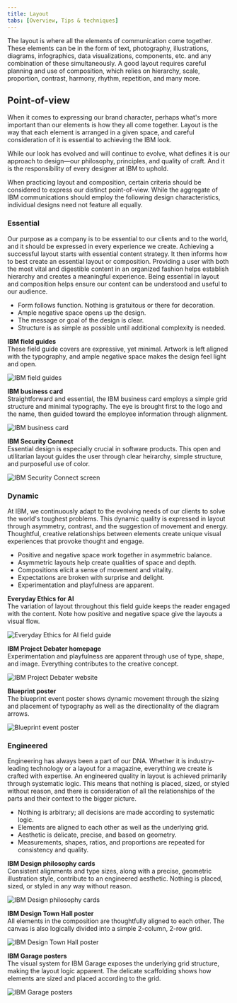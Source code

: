 ```yaml
---
title: Layout
tabs: [Overview, Tips & techniques]
---
```


<PageDescription>

The layout is where all the elements of communication come together. These elements can be in the form of text, photography, illustrations, diagrams, infographics, data visualizations, components, etc. and any combination of these simultaneously. A good layout requires careful planning and use of composition, which relies on hierarchy, scale, proportion, contrast, harmony, rhythm, repetition, and many more.

</PageDescription>

## Point-of-view

When it comes to expressing our brand character, perhaps what's more important than our elements is how they all come together. Layout is the way that each element is arranged in a given space, and careful consideration of it is essential to achieving the IBM look.

While our look has evolved and will continue to evolve, what defines it is our approach to design—our philosophy, principles, and quality of craft. And it is the responsibility of every designer at IBM to uphold. 

When practicing layout and composition, certain criteria should be considered to express our distinct point-of-view. While the aggregate of IBM communications should employ the following design characteristics, individual designs need not feature all equally.

<Row className="example-section">
<Column colMd={2} colLg={4}>

### Essential

</Column>
<Column colMd={6} colLg={8}>

Our purpose as a company is to be essential to our clients and to the world, and it should be expressed in every experience we create. Achieving a successful layout starts with essential content strategy. It then informs how to best create an essential layout or composition. Providing a user with both the most vital and digestible content in an organized fashion helps establish hierarchy and creates a meaningful experience. Being essential in layout and composition helps ensure our content can be understood and useful to our audience.

- Form follows function. Nothing is gratuitous or there for decoration.
- Ample negative space opens up the design.
- The message or goal of the design is clear.
- Structure is as simple as possible until additional complexity is needed.

</Column>
</Row>
<Row>
<Column colMd={2} colLg={3} className="hide-mobile">
<Aside className="example-aside">

**IBM field guides**<br/>
These field guide covers are expressive, yet minimal. Artwork is left aligned with the typography, and ample negative space makes the design feel light and open.

</Aside>
</Column>
<Column colMd={6} colLg={8} offsetLg={1}>

![IBM field guides](/images/Systems5.png)

</Column>
</Row>
<Row>
<Column colMd={2} colLg={3} className="hide-mobile">
<Aside className="example-aside">

**IBM business card**<br/>
Straightforward and essential, the IBM business card employs a simple grid structure and minimal typography. The eye is brought first to the logo and the name, then guided toward the employee information through alignment.

</Aside>
</Column>

<Column colMd={6} colLg={8} offsetLg={1}>

![IBM business card](/images/Business.png)

</Column>
</Row>
<Row>
<Column colMd={2} colLg={3} className="hide-mobile">
<Aside className="example-aside">

**IBM Security Connect**<br/>
Essential design is especially crucial in software products. This open and utilitarian layout guides the user through clear heirarchy, simple structure, and purposeful use of color.

</Aside>
</Column>
<Column colMd={6} colLg={8} offsetLg={1}>

![IBM Security Connect screen](/images/Config-input.png)

</Column>
</Row>
<Row className="example-section">
<Column colMd={2} colLg={4}>

### Dynamic

</Column>
<Column colMd={6} colLg={8}>

At IBM, we continuously adapt to the evolving needs of our clients to solve the world's toughest problems. This dynamic quality is expressed in layout through asymmetry, contrast, and the suggestion of movement and energy. Thoughtful, creative relationships between elements create unique visual experiences that provoke thought and engage.

- Positive and negative space work together in asymmetric balance.
- Asymmetric layouts help create qualities of space and depth.
- Compositions elicit a sense of movement and vitality.
- Expectations are broken with surprise and delight.
- Experimentation and playfulness are apparent.

</Column>
</Row>
<Row>
<Column colMd={2} colLg={3} className="hide-mobile">
<Aside className="example-aside">

**Everyday Ethics for AI**<br/>
The variation of layout throughout this field guide keeps the reader engaged with the content. Note how positive and negative space give the layouts a visual flow.

</Aside>
</Column>
<Column colMd={6} colLg={8} offsetLg={1}>

![Everyday Ethics for AI field guide](/images/AI-Ethics-GIF_v3.gif)

</Column>
</Row>
<Row>
<Column colMd={2} colLg={3} className="hide-mobile">
<Aside className="example-aside">

**IBM Project Debater homepage**<br/>
Experimentation and playfulness are apparent through use of type, shape, and image. Everything contributes to the creative concept.

</Aside>
</Column>
<Column colMd={6} colLg={8} offsetLg={1}>

![IBM Project Debater website](/images/AI_Site.png)

</Column>
</Row>
<Row>
<Column colMd={2} colLg={3} className="hide-mobile">
<Aside className="example-aside">

**Blueprint poster**<br/>
The blueprint event poster shows dynamic movement through the sizing and placement of typography as well as the directionality of the diagram arrows.

</Aside>
</Column>
<Column colMd={6} colLg={8} offsetLg={1}>

![Blueprint event poster](/images/BluePoster.png)

</Column>
</Row>
<Row className="example-section">
<Column colMd={2} colLg={4}>

### Engineered

</Column>
<Column colMd={6} colLg={8}>

Engineering has always been a part of our DNA. Whether it is industry-leading technology or a layout for a magazine, everything we create is crafted with expertise. An engineered quality in layout is achieved primarily through systematic logic. This means that nothing is placed, sized, or styled without reason, and there is consideration of all the relationships of the parts and their context to the bigger picture.

- Nothing is arbitrary; all decisions are made according to systematic logic.
- Elements are aligned to each other as well as the underlying grid.
- Aesthetic is delicate, precise, and based on geometry.
- Measurements, shapes, ratios, and proportions are repeated for consistency and quality.

</Column>
</Row>
<Row>
<Column colMd={2} colLg={3} className="hide-mobile">
<Aside className="example-aside">

**IBM Design philosophy cards**<br/>
Consistent alignments and type sizes, along with a precise, geometric illustration style, contribute to an engineered aesthetic. Nothing is placed, sized, or styled in any way without reason.

</Aside>
</Column>
<Column colMd={6} colLg={8} offsetLg={1}>

![IBM Design philosophy cards](/images/Design.png)

</Column>
</Row>
<Row>
<Column colMd={2} colLg={3} className="hide-mobile">
<Aside className="example-aside">

**IBM Design Town Hall poster**<br/>
All elements in the composition are thoughtfully aligned to each other. The canvas is also logically divided into a simple 2-column, 2-row grid.

</Aside>
</Column>
<Column colMd={6} colLg={8} offsetLg={1}>

![IBM Design Town Hall poster](/images/DesignTownHall.png)

</Column>
</Row>
<Row>
<Column colMd={2} colLg={3} className="hide-mobile">
<Aside className="example-aside">

**IBM Garage posters**<br/>
The visual system for IBM Garage exposes the underlying grid structure, making the layout logic apparent. The delicate scaffolding shows how elements are sized and placed according to the grid.
</Aside>
</Column>

<Column colMd={6} colLg={8} offsetLg={1}>

![IBM Garage posters](/images/Garage.png)

</Column>
</Row>
